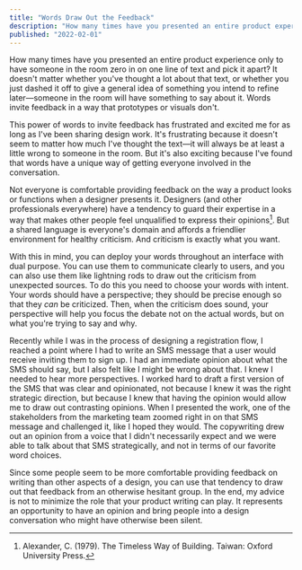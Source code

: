```yaml
---
title: "Words Draw Out the Feedback"
description: "How many times have you presented an entire product experience only to have someone in the room zero in on one line of text and pick it apart?"
published: "2022-02-01"
---
```


How many times have you presented an entire product experience only to have someone in the room zero in on one line of text and pick it apart? It doesn't matter whether you've thought a lot about that text, or whether you just dashed it off to give a general idea of something you intend to refine later—someone in the room will have something to say about it. Words invite feedback in a way that prototypes or visuals don't.

This power of words to invite feedback has frustrated and excited me for as long as I've been sharing design work. It's frustrating because it doesn't seem to matter how much I've thought the text—it will always be at least a little wrong to someone in the room. But it's also exciting because I've found that words have a unique way of getting everyone involved in the conversation.

Not everyone is comfortable providing feedback on the way a product looks or functions when a designer presents it. Designers (and other professionals everywhere) have a tendency to guard their expertise in a way that makes other people feel unqualified to express their opinions[^1]. But a shared language is everyone's domain and affords a friendlier environment for healthy criticism. And criticism is exactly what you want.

With this in mind, you can deploy your words throughout an interface with dual purpose. You can use them to communicate clearly to users, and you can also use them like lightning rods to draw out the criticism from unexpected sources. To do this you need to choose your words with intent. Your words should have a perspective; they should be precise enough so that they _can_ be criticized. Then, when the criticism does sound, your perspective will help you focus the debate not on the actual words, but on what you're trying to say and why.

Recently while I was in the process of designing a registration flow, I reached a point where I had to write an SMS message that a user would receive inviting them to sign up. I had an immediate opinion about what the SMS should say, but I also felt like I might be wrong about that. I knew I needed to hear more perspectives. I worked hard to draft a first version of the SMS that was clear and opinionated, not because I knew it was the right strategic direction, but because I knew that having the opinion would allow me to draw out contrasting opinions. When I presented the work, one of the stakeholders from the marketing team zoomed right in on that SMS message and challenged it, like I hoped they would. The copywriting drew out an opinion from a voice that I didn't necessarily expect and we were able to talk about that SMS strategically, and not in terms of our favorite word choices.

Since some people seem to be more comfortable providing feedback on writing than other aspects of a design, you can use that tendency to draw out that feedback from an otherwise hesitant group. In the end, my advice is not to minimize the role that your product writing can play. It represents an opportunity to have an opinion and bring people into a design conversation who might have otherwise been silent.

[^1]: Alexander, C. (1979). The Timeless Way of Building. Taiwan: Oxford University Press.
